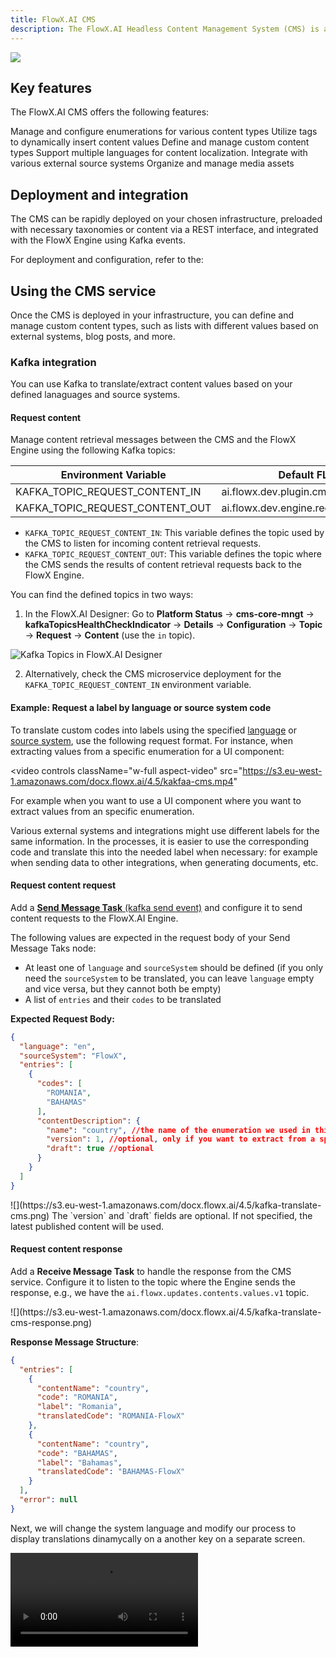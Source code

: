 ```yaml
---
title: FlowX.AI CMS
description: The FlowX.AI Headless Content Management System (CMS) is a core component of the FlowX.AI platform, designed to enhance the platform's capabilities with specialized functionalities for managing taxonomies and diverse content types.
---
```


<Frame>

![](https://s3.eu-west-1.amazonaws.com/docx.flowx.ai/platform-deep-dive/content_management.png#center)

</Frame>

## Key features

The FlowX.AI CMS offers the following features:

<CardGroup>

<Card title = "Enumerations" href="enumerations" icon = "list">
Manage and configure enumerations for various content types
</Card>

<Card title = "Substitution tags" href = "substitution-tags" icon = "tags">
Utilize tags to dynamically insert content values
</Card>

<Card title = "Content models" href = "content-models" icon ="file">
Define and manage custom content types
</Card>

<Card title = "Languages" href = "languages" icon = "language">
Support multiple languages for content localization.
</Card>

<Card title = "Source systems" href = "source-systems" icon = "code">
Integrate with various external source systems
</Card>

<Card title = "Media library" href = "media-library" icon ="photo-film">
Organize and manage media assets
</Card>

</CardGroup>

## Deployment and integration

The CMS can be rapidly deployed on your chosen infrastructure, preloaded with necessary taxonomies or content via a REST interface, and integrated with the FlowX Engine using Kafka events.

For deployment and configuration, refer to the:

<Card title="CMS setup guide" href="../../../../setup-guides/cms-setup" icon="files">
</Card>

## Using the CMS service

Once the CMS is deployed in your infrastructure, you can define and manage custom content types, such as lists with different values based on external systems, blog posts, and more.

### Kafka integration

You can use Kafka to translate/extract content values based on your defined lanaguages and source systems.

#### Request content

Manage content retrieval messages between the CMS and the FlowX Engine using the following Kafka topics:

| Environment Variable            | Default FLOWX.AI value (Customizable)                        |
| ------------------------------- | ------------------------------------------------------------------ |
| KAFKA_TOPIC_REQUEST_CONTENT_IN  | ai.flowx.dev.plugin.cms.trigger.retrieve.content.v1                |
| KAFKA_TOPIC_REQUEST_CONTENT_OUT | ai.flowx.dev.engine.receive.plugin.cms.retrieve.content.results.v1 |

* `KAFKA_TOPIC_REQUEST_CONTENT_IN`: This variable defines the topic used by the CMS to listen for incoming content retrieval requests.
* `KAFKA_TOPIC_REQUEST_CONTENT_OUT`: This variable defines the topic where the CMS sends the results of content retrieval requests back to the FlowX Engine.

<Tip>
You can find the defined topics in two ways:

1. In the FlowX.AI Designer: Go to **Platform Status** -> **cms-core-mngt** -> **kafkaTopicsHealthCheckIndicator** -> **Details** -> **Configuration** -> **Topic** -> **Request** -> **Content** (use the `in` topic).

![Kafka Topics in FlowX.AI Designer](https://s3.eu-west-1.amazonaws.com/docx.flowx.ai/4.5/kafka-translate-cms-topics.png)

2. Alternatively, check the CMS microservice deployment for the `KAFKA_TOPIC_REQUEST_CONTENT_IN` environment variable.
</Tip>

#### Example: Request a label by language or source system code

To translate custom codes into labels using the specified [language](./languages.mdx) or [source system](./source-systems), use the following request format. For instance, when extracting values from a specific enumeration for a UI component:

<video
  controls
  className="w-full aspect-video"
  src="https://s3.eu-west-1.amazonaws.com/docx.flowx.ai/4.5/kakfaa-cms.mp4"
></video>

For example when you want to use a UI component where you want to extract values from an specific enumeration.

<Info>
Various external systems and integrations might use different labels for the same information. In the processes, it is easier to use the corresponding code and translate this into the needed label when necessary: for example when sending data to other integrations, when generating documents, etc.
</Info>

#### Request content request

Add a [**Send Message Task** (kafka send event)](/4.1.x/docs/building-blocks/node/message-send-received-task-node) and configure it to send content requests to the FlowX.AI Engine.

The following values are expected in the request body of your Send Message Taks node:

* At least one of `language` and `sourceSystem` should be defined (if you only need the `sourceSystem` to be translated, you can leave `language` empty and vice versa, but they cannot both be empty)
* A list of `entries` and their `codes` to be translated

**Expected Request Body:**

```json
{
  "language": "en",
  "sourceSystem": "FlowX",
  "entries": [
    {
      "codes": [
        "ROMANIA",
        "BAHAMAS"
      ],
      "contentDescription": {
        "name": "country", //the name of the enumeration we used in this example
        "version": 1, //optional, only if you want to extract from a specific version of your enumeration
        "draft": true //optional
      }
    }
  ]
}
```


<Frame>
![](https://s3.eu-west-1.amazonaws.com/docx.flowx.ai/4.5/kafka-translate-cms.png)
</Frame>

<Info>
The `version` and `draft` fields are optional. If not specified, the latest published content will be used.
</Info>


#### Request content response

Add a **Receive Message Task** to handle the response from the CMS service. Configure it to listen to the topic where the Engine sends the response, e.g., we have the `ai.flowx.updates.contents.values.v1` topic.


<Frame>
![](https://s3.eu-west-1.amazonaws.com/docx.flowx.ai/4.5/kafka-translate-cms-response.png)
</Frame>


**Response Message Structure**:

```json
{
  "entries": [
    {
      "contentName": "country",
      "code": "ROMANIA",
      "label": "Romania",
      "translatedCode": "ROMANIA-FlowX"
    },
    {
      "contentName": "country",
      "code": "BAHAMAS",
      "label": "Bahamas",
      "translatedCode": "BAHAMAS-FlowX"
    }
  ],
  "error": null
}
```


Next, we will change the system language and modify our process to display translations dinamycally on a another key on a separate screen.


<Frame>
<video
  controls
  className="w-full aspect-video"
  src="https://s3.eu-west-1.amazonaws.com/docx.flowx.ai/4.5/kafka-cms.mp4"
></video>
</Frame>